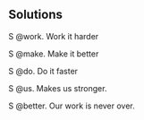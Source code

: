 ## Solutions

S @work. Work it harder

S @make. Make it better

S @do. Do it faster

S @us. Makes us stronger.

S @better. Our work is never over.